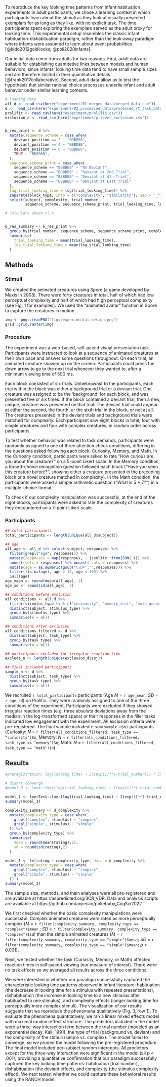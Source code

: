 

To reproduce the key looking time patterns from infant habituation experiments in adult participants, we chose a learning context in which participants learn about the stimuli as they look at visually presented exemplars for as long as they like, with no explicit task. The time participants spent exploring the exemplars served as the adult proxy for looking time. This experimental setup resembles the classic infant habituation-dishabituation paradigm, rather than the look-away paradigm where infants were assumed to learn about event probabilities [@kidd2012goldilocks; @poli2020infants]. 

Our initial data come from adults for two reasons. First, adult data are suitable for establishing quantitative links between models and human behaviors, since infants’ looking time data tend to have small sample sizes and are therefore limited in their quantitative details [@frank2017collaborative]. Second, adult data allow us to test the hypothesis that similar rational choice processes underlie infant and adult behavior under similar learning contexts.


```r
# loading data 
all_d <- read_csv(here("experiment/01_merged_data/merged_data.csv"))
d <- read_csv(here("experiment/02_processed_data/processed_rt_task_data.csv"))
prolific <- read_csv(here("experiment/prolific.csv"))
exclusion_d <- read_csv(here("experiment/p_level_exclusion.csv"))


b_res_print <- d %>% 
  mutate(sequence_scheme = case_when(
    deviant_position == 2 ~ "BDBBBB", 
    deviant_position == 4 ~ "BBBDBB", 
    deviant_position == 6 ~ "BBBBBD", 
    TRUE ~ "BBBBBB", 
  ), 
  sequence_scheme_print = case_when(
    sequence_scheme == "BBBBBB" ~ "No Deviant", 
    sequence_scheme == "BDBBBB" ~ "Deviant at 2nd Trial", 
    sequence_scheme == "BBBDBB" ~ "Deviant at 4th Trial", 
    sequence_scheme == "BBBBBD" ~ "Deviant at Last Trial"
  ), 
  log_trial_looking_time = log(trial_looking_time)) %>% 
  separate(block_type, into = c("complexity", "similarity"), sep = "_") %>% 
  select(subject, complexity, trial_number, 
         sequence_scheme, sequence_scheme_print, trial_looking_time, log_trial_looking_time)

# calculate smean.cl.b


b_res_summary <- b_res_print %>% 
  group_by(trial_number, sequence_scheme, sequence_scheme_print, complexity) %>%
  summarise(
    trial_looking_time = mean(trial_looking_time), 
    log_trial_looking_time = mean(log_trial_looking_time)
  ) 

```


## Methods 

### Stimuli 


<!-- ```{r experimental_design, echo = FALSE, fig.env = "figure", fig.pos = "h", fig.align='center', fig.width=2.5, fig.height=2.5, set.cap.width=T, num.cols.cap=1, fig.cap = "Experimental design and examples of simple and complex stimuli. In each block, a deviant could appear on the second, fourth (as depicted here) or sixth trial or not at all. Stimuli within a block were either all simple or all complex."} -->
<!-- img <- png::readPNG("figs/experimental_design.png") -->
<!-- grid::grid.raster(img) -->
<!-- ``` -->


<!-- \begin{figure} -->

<!-- {\centering \includegraphics{pokebaby_main_files/figure-latex/experimental_design-1}  -->

<!-- } -->

<!-- \caption{ }(\#fig:experimental_design) -->
<!-- \end{figure} -->


<!-- \includegraphics{pokebaby_main_files/figure-latex/experimental_design-1.pdf} -->



We created the animated creatures using Spore (a game developed by Maxis in 2008). There were forty creatures in total, half of which had low perceptual complexity and half of which had high perceptual complexity (see Fig. 1 for examples). We used the "animated avatar" function in Spore to capture the creatures in motion.

```r

 
img <- png::readPNG("figs/experimental_design.png")
grid::grid.raster(img)
```



### Procedure 

The experiment was a web-based, self-paced visual presentation task. Participants were instructed to look at a sequence of animated creatures at their own pace and answer some questions throughout. On each trial, an animated creature showed up on the screen. Participants could press the down arrow to go to the next trial whenever they wanted to, after a minimum viewing time of 500 ms. 

Each block consisted of six trials. Unbeknownst to the participants, each trial within the block was either a background trial or a deviant trial. One creature was assigned to be the ‘background’ for each block, and was presented five or six times. If the block contained a deviant trial, then a new, unique, creature was presented on that trial. The deviant trial could appear at either the second, the fourth, or the sixth trial in the block, or not at all. The creatures presented in the deviant trials and background trials were matched for complexity. Each participant saw eight blocks in total, four with simple creatures and four with complex creatures, in random order across participants.

To test whether behavior was related to task demands, participants were randomly assigned to one of three attention check conditions, differing in the questions asked following each block: Curiosity, Memory, and Math. In the Curiosity condition, participants were asked to rate "How curious are you about the creature?" on a 5-point Likert scale. In the Memory condition, a forced-choice recognition question followed each block ("Have you seen this creature before?", showing either a creature presented in the preceding block or a novel creature matched in complexity). In the Math condition, the participants were asked a simple arithmetic question ("What is 5 + 7?") in a multiple-choice format. 

To check if our complexity manipulation was successful, at the end of the eight blocks, participants were asked to rate the complexity of creatures they encountered on a 7-point Likert scale. 

### Participants

```r
## total participants 
total_participants <- length(unique(all_d$subject))

## age 
all_age <- all_d %>% select(subject, responses) %>% 
  filter(grepl("age", responses)) %>% 
  mutate(responses = map(responses, ~ jsonlite::fromJSON(.))) %>% 
  unnest(cols = responses) %>% unnest( cols = responses) %>% 
  mutate(age = as.numeric(gsub("\\D+","",responses))) %>% 
  filter(!is.na(age), age > 18, age < 100) %>% 
  pull(age)
age_mean <- round(mean(all_age), 2)
age_sd <- round(sd(all_age), 2)

## conditions before exclusion 
all_conditions <- all_d %>% 
  filter(stimulus_type %in% c("curiousity", "memory_test", "math_question")) %>% 
  distinct(subject, stimulus_type) %>% 
  group_by(stimulus_type) %>% 
  summarise(n = n())

## conditions after exclusion 
all_conditions_filtered <- d %>% 
  distinct(subject, task_type) %>% 
  group_by(task_type) %>% 
  summarise(n = n())

## participants excluded for irregular reaction time 
exclude_n <- length(unique(exclusion_d$sbj))

## final included participants 
sample_n <- d %>% 
  distinct(subject, task_type) %>% 
  group_by(task_type) %>% 
  summarise(n = n())

```


We recruited `r total_participants` participants (Age *M* = `r age_mean`; *SD* = `r age_sd`) on Prolific. They were randomly assigned to one of the three conditions of the experiment. Participants were excluded if they showed irregular reaction times (e.g. three absolute deviations away from the median in the log-transformed space) or their responses in the filler tasks indicated low engagement with the experiment. All exclusion criteria were pre-registered. The final sample included `r sum(sample_n$n)` participants (Curiosity: *N* = `r filter(all_conditions_filtered, task_type == "curiosity")$n`; Memory: *N* = `r filter(all_conditions_filtered, task_type == "memory")$n`; Math: *N* = `r filter(all_conditions_filtered, task_type == "math")$n`).



## Results 

```r
#preregistration: log(looking time) ~ I((exp(1)**(-trial_number))) * item_type * trial_complexity + (trial_number * item_type * trial_complexity|subject)

# didn't converge 
#model_0 <- lme4::lmer(log(trial_looking_time) ~ I(exp(1)**(-trial_number)) * trial_type * block_type + (trial_number * trial_type * block_type | subject),data = d)

model_1 <- lmerTest::lmer(log(trial_looking_time) ~ I(exp(1)**(-trial_number)) * trial_type * block_type + (1 | subject), data = d)
summary(model_1)

```


```r
complexity_summary <- d_complexity %>% 
  mutate(complexity_type = case_when(
    grepl("complex", stimulus) ~ "complex", 
    grepl("simple", stimulus) ~ "simple"
  )) %>% 
  group_by(complexity_type) %>% 
  summarise(
    mean = round(mean(rating),2), 
    sd = round(sd(rating),2)
  )

model_1 <- lm(rating ~ complexity_type, data = d_complexity %>% 
  mutate(complexity_type = case_when(
    grepl("complex", stimulus) ~ "complex", 
    grepl("simple", stimulus) ~ "simple"
  )) )
summary(model_1)

```


The sample size, methods, and main analyses were all pre-registered and are available at https://aspredicted.org/3CR_VDR. Data and analysis scripts are available at https://github.com/anjiecao/pokebaby_CogSci2022

We first checked whether the basic complexity manipulations were successful. Complex animated creatures were rated as more perceptually complex (*M* = `r filter(complexity_summary, complexity_type == "complex")$mean` ; *SD* = `r filter(complexity_summary, complexity_type == "complex")$sd`) than the simple animated creatures (*M* = `r filter(complexity_summary, complexity_type == "simple")$mean`; *SD* = `r filter(complexity_summary, complexity_type == "simple")$mean`; *p* < 0.001). 

Next, we tested whether the task (Curiosity, Memory, or Math) affected reaction times in self-paced viewing (our measure of interest). There were no task effects so we averaged all results across the three conditions. 

We were interested in whether our paradigm successfully captured the characteristic looking time patterns observed in infant literature: habituation (the decrease in looking time for a stimulus with repeated presentations), dishabituation (the increase in looking time to a new stimulus after habituated to one stimulus), and complexity effects (longer looking time for perceptually more complex stimuli). The visualization of our results suggests that we reproduce the phenomena qualitatively (Fig. 3, row 1). To evaluate the phenomena quantitatively, we ran a linear mixed effects model with maximal random effect structure. The predictors included in the model were a three-way interaction term between the trial number (modeled as an exponential decay; Kail, 1991), the type of trial (background vs. deviant) and the complexity of the stimuli (simple vs. complex). The model failed to converge, so we pruned the model following the pre-registered procedure. The final model included per-subject random intercepts. All predictors except for the three-way interaction were significant in the model (all *p* < .001), providing a quantitative confirmation that our paradigm successfully captured the key looking time patterns: habituation (trial number), dishabituation (the deviant effect), and complexity (the stimulus complexity effect). We next tested whether we could capture these behavioral results using the RANCH model.